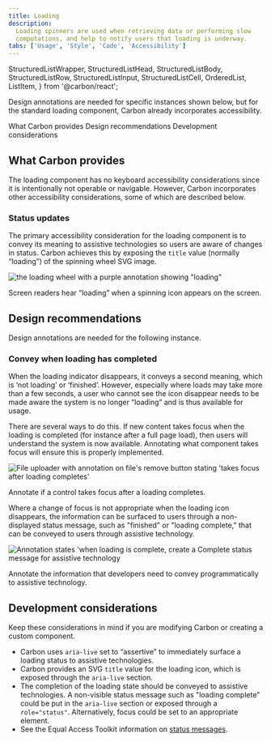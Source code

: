 ```yaml
---
title: Loading
description:
  Loading spinners are used when retrieving data or performing slow
  computations, and help to notify users that loading is underway.
tabs: ['Usage', 'Style', 'Code', 'Accessibility']
---
```


  StructuredListWrapper,
  StructuredListHead,
  StructuredListBody,
  StructuredListRow,
  StructuredListInput,
  StructuredListCell,
  OrderedList,
  ListItem,
} from '@carbon/react';

<PageDescription>

Design annotations are needed for specific instances shown below, but for the
standard loading component, Carbon already incorporates accessibility.

</PageDescription>

<AnchorLinks>

<AnchorLink>What Carbon provides</AnchorLink>
<AnchorLink>Design recommendations</AnchorLink>
<AnchorLink>Development considerations</AnchorLink>

</AnchorLinks>

## What Carbon provides

The loading component has no keyboard accessibility considerations since it is
intentionally not operable or navigable. However, Carbon incorporates other
accessibility considerations, some of which are described below.

### Status updates

The primary accessibility consideration for the loading component is to convey
its meaning to assistive technologies so users are aware of changes in status.
Carbon achieves this by exposing the `title` value (normally “loading”) of the
spinning wheel SVG image.

<Row>
<Column colLg={8}>

![the loading wheel with a purple annotation showing "loading"](images/loading-accessibility-1.png)

<Caption>
  Screen readers hear “loading” when a spinning icon appears on the screen.
</Caption>

</Column>
</Row>

## Design recommendations

Design annotations are needed for the following instance.

### Convey when loading has completed

When the loading indicator disappears, it conveys a second meaning, which is
‘not loading’ or ‘finished’. However, especially where loads may take more than
a few seconds, a user who cannot see the icon disappear needs to be made aware
the system is no longer “loading” and is thus available for usage.

There are several ways to do this. If new content takes focus when the loading
is completed (for instance after a full page load), then users will understand
the system is now available. Annotating what component takes focus will ensure
this is properly implemented.

<Row>
<Column colLg={8}>

![File uploader with annotation on file's remove button stating 'takes focus after loading completes'](images/loading-accessibility-2.png)

<Caption>Annotate if a control takes focus after a loading completes.</Caption>

</Column>
</Row>

Where a change of focus is not appropriate when the loading icon disappears, the
information can be surfaced to users through a non-displayed status message,
such as "finished" or "loading complete," that can be conveyed to users through
assistive technology.

<Row>
<Column colLg={8}>

![Annotation states 'when loading is complete, create a Complete status message for assistive technology](images/loading-accessibility-3.png)

<Caption>
  Annotate the information that developers need to convey programmatically to
  assistive technology.
</Caption>

</Column>
</Row>

## Development considerations

Keep these considerations in mind if you are modifying Carbon or creating a
custom component.

- Carbon uses `aria-live` set to “assertive” to immediately surface a loading
  status to assistive technologies.
- Carbon provides an SVG `title` value for the loading icon, which is exposed
  through the `aria-live` section.
- The completion of the loading state should be conveyed to assistive
  technologies. A non-visible status message such as "loading complete" could be
  put in the `aria-live` section or exposed through a `role="status"`.
  Alternatively, focus could be set to an appropriate element.
- See the Equal Access Toolkit information on
  [status messages](https://www.ibm.com/able/toolkit/develop/dynamic-updates/#role-status).
